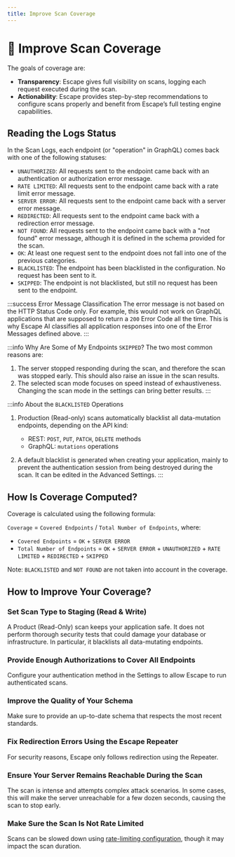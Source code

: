 ```yaml
---
title: Improve Scan Coverage
---
```


# 🎯 Improve Scan Coverage

The goals of coverage are:
- **Transparency**: Escape gives full visibility on scans, logging each request executed during the scan.
- **Actionability**: Escape provides step-by-step recommendations to configure scans properly and benefit from Escape’s full testing engine capabilities.

## Reading the Logs Status

In the Scan Logs, each endpoint (or "operation" in GraphQL) comes back with one of the following statuses:
- `UNAUTHORIZED`: All requests sent to the endpoint came back with an authentication or authorization error message.
- `RATE LIMITED`: All requests sent to the endpoint came back with a rate limit error message.
- `SERVER ERROR`: All requests sent to the endpoint came back with a server error message.
- `REDIRECTED`: All requests sent to the endpoint came back with a redirection error message.
- `NOT FOUND`: All requests sent to the endpoint came back with a "not found" error message, although it is defined in the schema provided for the scan.
- `OK`: At least one request sent to the endpoint does not fall into one of the previous categories.
- `BLACKLISTED`: The endpoint has been blacklisted in the configuration. No request has been sent to it.
- `SKIPPED`: The endpoint is not blacklisted, but still no request has been sent to the endpoint.

:::success Error Message Classification
The error message is not based on the HTTP Status Code only. For example, this would not work on GraphQL applications that are supposed to return a `200` Error Code all the time. This is why Escape AI classifies all application responses into one of the Error Messages defined above.
:::

:::info Why Are Some of My Endpoints `SKIPPED`?
The two most common reasons are: 
1. The server stopped responding during the scan, and therefore the scan was stopped early. This should also raise an issue in the scan results.
2. The selected scan mode focuses on speed instead of exhaustiveness. Changing the scan mode in the settings can bring better results.
:::

:::info About the `BLACKLISTED` Operations
1. Production (Read-only) scans automatically blacklist all data-mutation endpoints, depending on the API kind:
    - REST: `POST`, `PUT`, `PATCH`, `DELETE` methods
    - GraphQL: `mutations` operations

2. A default blacklist is generated when creating your application, mainly to prevent the authentication session from being destroyed during the scan. It can be edited in the Advanced Settings.
::: 

## How Is Coverage Computed?

Coverage is calculated using the following formula:

`Coverage` = `Covered Endpoints` / `Total Number of Endpoints`, where:
- `Covered Endpoints` = `OK` + `SERVER ERROR`
- `Total Number of Endpoints` = `OK` + `SERVER ERROR` + `UNAUTHORIZED` + `RATE LIMITED` + `REDIRECTED` + `SKIPPED`

Note: `BLACKLISTED` and `NOT FOUND` are not taken into account in the coverage.

## How to Improve Your Coverage?

### Set Scan Type to Staging (Read & Write)
A Product (Read-Only) scan keeps your application safe. It does not perform thorough security tests that could damage your database or infrastructure. In particular, it blacklists all data-mutating endpoints.

### Provide Enough Authorizations to Cover All Endpoints
Configure your authentication method in the Settings to allow Escape to run authenticated scans.

### Improve the Quality of Your Schema
Make sure to provide an up-to-date schema that respects the most recent standards.

### Fix Redirection Errors Using the Escape Repeater
For security reasons, Escape only follows redirection using the Repeater.

### Ensure Your Server Remains Reachable During the Scan
The scan is intense and attempts complex attack scenarios. In some cases, this will make the server unreachable for a few dozen seconds, causing the scan to stop early.

### Make Sure the Scan Is Not Rate Limited
Scans can be slowed down using [rate-limiting configuration](https://docs.escape.tech/advanced-usage/rate-limiting), though it may impact the scan duration.